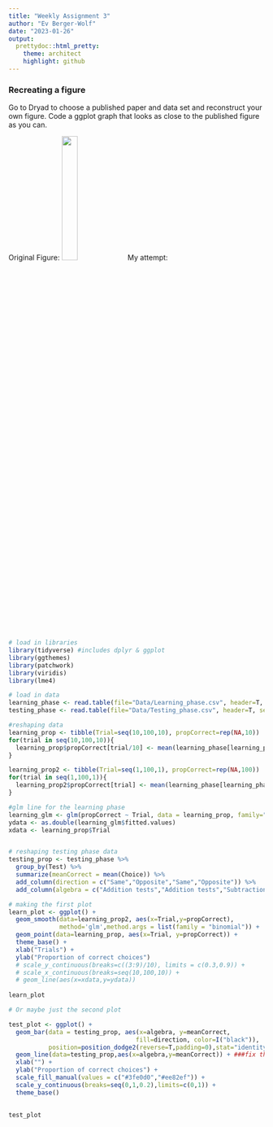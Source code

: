 ```yaml
---
title: "Weekly Assignment 3"
author: "Ev Berger-Wolf"
date: "2023-01-26"
output: 
  prettydoc::html_pretty:
    theme: architect
    highlight: github
---
```


### Recreating a figure

Go to Dryad to choose a published paper and data set and reconstruct your own figure. Code a ggplot graph that looks as close to the published figure as you can.

Original Figure:
![](/Users/ev/Desktop/Middlebury/Classes/Senior/ReproducibleBio/Images/beeDataFigure.jpeg){width=25%}
My attempt:

```r
# load in libraries
library(tidyverse) #includes dplyr & ggplot
library(ggthemes)
library(patchwork)
library(viridis)
library(lme4)
```

```r
# load in data
learning_phase <- read.table(file="Data/Learning_phase.csv", header=T, sep=",")
testing_phase <- read.table(file="Data/Testing_phase.csv", header=T, sep=",")

#reshaping data
learning_prop <- tibble(Trial=seq(10,100,10), propCorrect=rep(NA,10))
for(trial in seq(10,100,10)){
  learning_prop$propCorrect[trial/10] <- mean(learning_phase[learning_phase$Trial %in% c((trial-9):trial),"Choice"])
}

learning_prop2 <- tibble(Trial=seq(1,100,1), propCorrect=rep(NA,100))
for(trial in seq(1,100,1)){
  learning_prop2$propCorrect[trial] <- mean(learning_phase[learning_phase$Trial == trial,"Choice"])
}

#glm line for the learning phase
learning_glm <- glm(propCorrect ~ Trial, data = learning_prop, family="binomial")
ydata <- as.double(learning_glm$fitted.values)
xdata <- learning_prop$Trial


# reshaping testing phase data
testing_prop <- testing_phase %>%
  group_by(Test) %>%
  summarize(meanCorrect = mean(Choice)) %>%
  add_column(direction = c("Same","Opposite","Same","Opposite")) %>%
  add_column(algebra = c("Addition tests","Addition tests","Subtraction tests","Subtraction tests"))
```

```r
# making the first plot
learn_plot <- ggplot() +
  geom_smooth(data=learning_prop2, aes(x=Trial,y=propCorrect),
              method='glm',method.args = list(family = "binomial")) +
  geom_point(data=learning_prop, aes(x=Trial, y=propCorrect)) +
  theme_base() +
  xlab("Trials") +
  ylab("Proportion of correct choices") 
  # scale_y_continuous(breaks=c((3:9)/10), limits = c(0.3,0.9)) +
  # scale_x_continuous(breaks=seq(10,100,10)) +
  # geom_line(aes(x=xdata,y=ydata))
  
learn_plot


```

```r
# Or maybe just the second plot

test_plot <- ggplot() +
  geom_bar(data = testing_prop, aes(x=algebra, y=meanCorrect, 
                                   fill=direction, color=I("black")),
           position=position_dodge2(reverse=T,padding=0),stat="identity") +
  geom_line(data=testing_prop,aes(x=algebra,y=meanCorrect)) + ###fix this
  xlab("") +
  ylab("Proportion of correct choices") +
  scale_fill_manual(values = c("#3fe0d0","#ee82ef")) +
  scale_y_continuous(breaks=seq(0,1,0.2),limits=c(0,1)) +
  theme_base() 
  

test_plot


```

